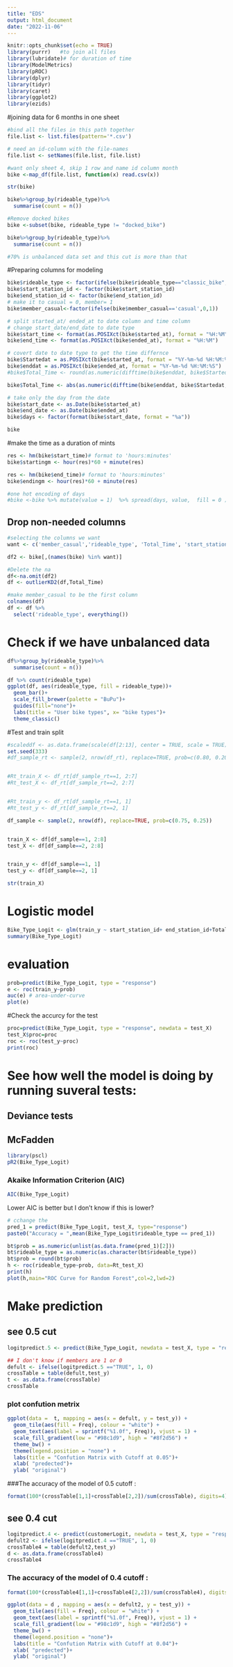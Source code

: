 ```yaml
---
title: "EDS"
output: html_document
date: "2022-11-06"
---
```


```r
knitr::opts_chunk$set(echo = TRUE)
library(purrr)   #to join all files
library(lubridate)# for duration of time
library(ModelMetrics)
library(pROC)
library(dplyr)
library(tidyr)
library(caret)
library(ggplot2)
library(ezids)
```


#joining data for 6 months in one sheet
```r
#bind all the files in this path together
file.list <- list.files(pattern='*.csv')

# need an id-column with the file-names
file.list <- setNames(file.list, file.list)

#want only sheet 4, skip 1 row and name id column month
bike <-map_df(file.list, function(x) read.csv(x))

str(bike)
```

```r
bike%>%group_by(rideable_type)%>%
  summarise(count = n())

#Remove docked bikes
bike <-subset(bike, rideable_type != "docked_bike")

bike%>%group_by(rideable_type)%>%
  summarise(count = n())

#70% is unbalanced data set and this cut is more than that
```
#Preparing columns for modeling
```r

bike$rideable_type <- factor(ifelse(bike$rideable_type=="classic_bike",0,1))
bike$start_station_id <- factor(bike$start_station_id)
bike$end_station_id <- factor(bike$end_station_id)
# make it to casual = 0, member= 1 
bike$member_casual<-factor(ifelse(bike$member_casual=='casual',0,1))

# split started_at/ ended_at to date column and time column
# change start_date/end_date to date type
bike$start_time <- format(as.POSIXct(bike$started_at), format = "%H:%M")
bike$end_time <- format(as.POSIXct(bike$ended_at), format = "%H:%M") 

# covert date to date type to get the time differnce
bike$Startedat = as.POSIXct(bike$started_at, format = "%Y-%m-%d %H:%M:%S")
bike$enddat = as.POSIXct(bike$ended_at, format = "%Y-%m-%d %H:%M:%S")
#bike$Total_Time <- round(as.numeric(difftime(bike$enddat, bike$Startedat, units = "mins")),2)

bike$Total_Time <- abs(as.numeric(difftime(bike$enddat, bike$Startedat, units = "mins")))

# take only the day from the date
bike$start_date <- as.Date(bike$started_at)
bike$end_date <- as.Date(bike$ended_at)
bike$days <- factor(format(bike$start_date, format = "%a"))

bike

```


#make the time as a duration of mints
```r
res <- hm(bike$start_time)# format to 'hours:minutes'
bike$startingm <- hour(res)*60 + minute(res)

res <- hm(bike$end_time)# format to 'hours:minutes'
bike$endingm <- hour(res)*60 + minute(res)

#one hot encoding of days
#bike <-bike %>% mutate(value = 1)  %>% spread(days, value,  fill = 0 )
```


## Drop non-needed columns
```r
#selecting the columns we want
want <- c('member_casual','rideable_type', 'Total_Time', 'start_station_id', 'end_station_id', 'startingm','endingm','days')

df2 <- bike[,(names(bike) %in% want)]

#Delete the na 
df<-na.omit(df2)
df <- outlierKD2(df,Total_Time)

#make member_casual to be the first column
colnames(df)
df <- df %>%
  select('rideable_type', everything())

```

# Check if we have unbalanced data

```r
df%>%group_by(rideable_type)%>%
  summarise(count = n())

df %>% count(rideable_type)
ggplot(df, aes(rideable_type, fill = rideable_type))+
  geom_bar()+
  scale_fill_brewer(palette = "BuPu")+
  guides(fill="none")+
  labs(title = "User bike types", x= "bike types")+
  theme_classic()
```

#Test and train split
```r
#scaleddf <- as.data.frame(scale(df[2:13], center = TRUE, scale = TRUE))
set.seed(333)
#df_sample_rt <- sample(2, nrow(df_rt), replace=TRUE, prob=c(0.80, 0.20))


#Rt_train_X <- df_rt[df_sample_rt==1, 2:7]
#Rt_test_X <- df_rt[df_sample_rt==2, 2:7]


#Rt_train_y <- df_rt[df_sample_rt==1, 1]
#Rt_test_y <- df_rt[df_sample_rt==2, 1]

df_sample <- sample(2, nrow(df), replace=TRUE, prob=c(0.75, 0.25))


train_X <- df[df_sample==1, 2:8]
test_X <- df[df_sample==2, 2:8]


train_y <- df[df_sample==1, 1]
test_y <- df[df_sample==2, 1]

str(train_X)

```

# Logistic model
```r

Bike_Type_Logit <- glm(train_y ~ start_station_id+ end_station_id+Total_Time*member_casual+ startingm*days +endingm , data = train_X, family = "binomial")
summary(Bike_Type_Logit)

```


# evaluation
```r
prob=predict(Bike_Type_Logit, type = "response")
e <- roc(train_y~prob)
auc(e) # area-under-curve 
plot(e)

```

#Check the accurcy for the test
```r
proc=predict(Bike_Type_Logit, type = "response", newdata = test_X)
test_X$proc=proc
roc <- roc(test_y~proc)
print(roc)

```

# See how well the model is doing by running suveral tests:
## Deviance tests



## McFadden
```r
library(pscl)
pR2(Bike_Type_Logit)
```


### Akaike Information Criterion (AIC)
```r
AIC(Bike_Type_Logit)

```
Lower AIC is better but I don't know if this is lower?


```r
# cchange the 
pred_1 = predict(Bike_Type_Logit, test_X, type="response")
paste0("Accuracy = ",mean(Bike_Type_Logit$rideable_type == pred_1))

bt$prob = as.numeric(unlist(as.data.frame(pred_1)[2]))
bt$rideable_type = as.numeric(as.character(bt$rideable_type))
bt$prob = round(bt$prob)
h <- roc(rideable_type~prob, data=Rt_test_X)
print(h)
plot(h,main="ROC Curve for Random Forest",col=2,lwd=2)


```

# Make prediction
## see 0.5 cut
```r

logitpredict.5 <- predict(Bike_Type_Logit, newdata = test_X, type = "response") > 0.55

## I don't know if members are 1 or 0 
defult <- ifelse(logitpredict.5 =="TRUE", 1, 0)
crossTable = table(defult,test_y)
t <- as.data.frame(crossTable)
crossTable
```

### plot confution metrix
```r
ggplot(data =  t, mapping = aes(x = defult, y = test_y)) +
  geom_tile(aes(fill = Freq), colour = "white") +
  geom_text(aes(label = sprintf("%1.0f", Freq)), vjust = 1) +
  scale_fill_gradient(low = "#98c1d9", high = "#8f2d56") +
  theme_bw() + 
  theme(legend.position = "none") +
  labs(title = "Confution Matrix with Cutoff at 0.05")+
  xlab( "predected")+
  ylab( "original")
```

###The accuracy of the model of 0.5 cutoff :
```r
format(100*(crossTable[1,1]+crossTable[2,2])/sum(crossTable), digits=4)
```

## see 0.4 cut
```r

logitpredict.4 <- predict(customerLogit, newdata = test_X, type = "response") > 0.6
defult2 <- ifelse(logitpredict.4 =="TRUE", 1, 0)
crossTable4 = table(defult2,test_y)
d <- as.data.frame(crossTable4)
crossTable4
```


### The accuracy of the model of 0.4 cutoff :
```r
format(100*(crossTable4[1,1]+crossTable4[2,2])/sum(crossTable4), digits=4)
```
```r

ggplot(data = d , mapping = aes(x = defult2, y = test_y)) +
  geom_tile(aes(fill = Freq), colour = "white") +
  geom_text(aes(label = sprintf("%1.0f", Freq)), vjust = 1) +
  scale_fill_gradient(low = "#98c1d9", high = "#8f2d56") +
  theme_bw() +
  theme(legend.position = "none")+
  labs(title = "Confution Matrix with Cutoff at 0.04")+
  xlab( "predected")+
  ylab( "original")

```
